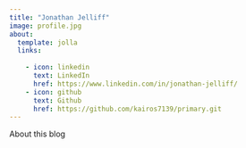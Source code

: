 ```yaml
---
title: "Jonathan Jelliff"
image: profile.jpg
about:
  template: jolla
  links:
  
    - icon: linkedin
      text: LinkedIn
      href: https://www.linkedin.com/in/jonathan-jelliff/
    - icon: github
      text: Github
      href: https://github.com/kairos7139/primary.git
---
```


About this blog
